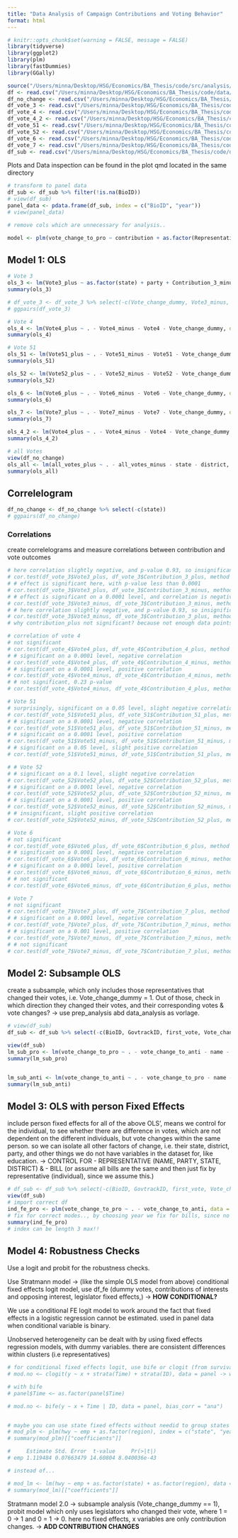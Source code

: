 ```yaml
---
title: "Data Analysis of Campaign Contributions and Voting Behavior"
format: html
---
```

```r
# knitr::opts_chunk$set(warning = FALSE, message = FALSE)
library(tidyverse)
library(ggplot2)
library(plm)
library(fastDummies)
library(GGally)

source("/Users/minna/Desktop/HSG/Economics/BA_Thesis/code/src/analysis/analysis_prep_functions.R")
df <- read.csv("/Users/minna/Desktop/HSG/Economics/BA_Thesis/code/data/analysis/df.csv")
df_no_change <- read.csv("/Users/minna/Desktop/HSG/Economics/BA_Thesis/code/data/analysis/df_no_change.csv")
df_vote_3 <- read.csv("/Users/minna/Desktop/HSG/Economics/BA_Thesis/code/data/analysis/df_vote_3.csv")
df_vote_4 <- read.csv("/Users/minna/Desktop/HSG/Economics/BA_Thesis/code/data/analysis/df_vote_4.csv")
df_vote_4_2 <- read.csv("/Users/minna/Desktop/HSG/Economics/BA_Thesis/code/data/analysis/df_vote_4_2.csv")
df_vote_51 <- read.csv("/Users/minna/Desktop/HSG/Economics/BA_Thesis/code/data/analysis/df_vote_51.csv")
df_vote_52 <- read.csv("/Users/minna/Desktop/HSG/Economics/BA_Thesis/code/data/analysis/df_vote_52.csv")
df_vote_6 <- read.csv("/Users/minna/Desktop/HSG/Economics/BA_Thesis/code/data/analysis/df_vote_6.csv")
df_vote_7 <- read.csv("/Users/minna/Desktop/HSG/Economics/BA_Thesis/code/data/analysis/df_vote_7.csv")
df_sub <- read.csv("/Users/minna/Desktop/HSG/Economics/BA_Thesis/code/data/analysis/df_sub.csv")
```

Plots and Data inspection can be found in the plot qmd located in the same directory

```r
# transform to panel data
df_sub <- df_sub %>% filter(!is.na(BioID))
# view(df_sub)
panel_data <- pdata.frame(df_sub, index = c("BioID", "year"))
# view(panel_data)

# remove cols which are unnecessary for analysis..

model <- plm(vote_change_to_pro ~ contribution + as.factor(Representative_ID) + as.factor(Year), data = panel_data, model = "within")

```



## Model 1: OLS
```r
# Vote 3
ols_3 <- lm(Vote3_plus ~ as.factor(state) + party + Contribution_3_minus + Contribution_3_plus + BioID, data = df_vote_3)
summary(ols_3)

# df_vote_3 <- df_vote_3 %>% select(-c(Vote_change_dummy, Vote3_minus, Vote3_plus))
# ggpairs(df_vote_3)

# Vote 4
ols_4 <- lm(Vote4_plus ~ . - Vote4_minus - Vote4 - Vote_change_dummy, data = df_vote_4)
summary(ols_4)

# Vote 51
ols_51 <- lm(Vote51_plus ~ . - Vote51_minus - Vote51 - Vote_change_dummy, data = df_vote_51)
summary(ols_51)

ols_52 <- lm(Vote52_plus ~ . - Vote52_minus - Vote52 - Vote_change_dummy, data = df_vote_52)
summary(ols_52)

ols_6 <- lm(Vote6_plus ~ . - Vote6_minus - Vote6 - Vote_change_dummy, data = df_vote_6)
summary(ols_6)

ols_7 <- lm(Vote7_plus ~ . - Vote7_minus - Vote7 - Vote_change_dummy, data = df_vote_7)
summary(ols_7)
```

```r
ols_4_2 <- lm(Vote4_plus ~ . - Vote4_minus - Vote4 - Vote_change_dummy - Vote4_NA, data = df_vote_4_2)
summary(ols_4_2)

```


```r
# all Votes
view(df_no_change)
ols_all <- lm(all_votes_plus ~ . - all_votes_minus - state - district, data = df_no_change)
summary(ols_all)
```

## Correlelogram

```r
df_no_change <- df_no_change %>% select(-c(state))
# ggpairs(df_no_change)
```

### Correlations
create correlelograms and measure correlations between contribution and vote outcomes
```r
# here correlation slightly negative, and p-value 0.93, so insignificant
# cor.test(df_vote_3$Vote3_plus, df_vote_3$Contribution_3_plus, method = "pearson")
# # effect is significant here, with p-value less than 0.0001
# cor.test(df_vote_3$Vote3_plus, df_vote_3$Contribution_3_minus, method = "pearson")
# # effect is significant on a 0.0001 level, and correlation is negative
# cor.test(df_vote_3$Vote3_minus, df_vote_3$Contribution_3_minus, method = "pearson")
# # here correlation slightly negative, and p-value 0.93, so insignificant
# cor.test(df_vote_3$Vote3_minus, df_vote_3$Contribution_3_plus, method = "pearson")
# why contribution_plus not significant? because not enough data points?
```

```r
# correlation of vote 4
# not significant
# cor.test(df_vote_4$Vote4_plus, df_vote_4$Contribution_4_plus, method = "pearson")
# # significant on a 0.0001 level, negative correlation
# cor.test(df_vote_4$Vote4_plus, df_vote_4$Contribution_4_minus, method = "pearson")
# # significant on a 0.0001 level, positive correlation
# cor.test(df_vote_4$Vote4_minus, df_vote_4$Contribution_4_minus, method = "pearson")
# # not significant, 0.23 p-value
# cor.test(df_vote_4$Vote4_minus, df_vote_4$Contribution_4_plus, method = "pearson")
```

```r
# Vote 51
# surprisingly, significant on a 0.05 level, slight negative correlation
# cor.test(df_vote_51$Vote51_plus, df_vote_51$Contribution_51_plus, method = "pearson")
# # significant on a 0.0001 level, negative correlation
# cor.test(df_vote_51$Vote51_plus, df_vote_51$Contribution_51_minus, method = "pearson")
# # significant on a 0.0001 level, positive correlation
# cor.test(df_vote_51$Vote51_minus, df_vote_51$Contribution_51_minus, method = "pearson")
# # significant on a 0.05 level, slight positive correlation
# cor.test(df_vote_51$Vote51_minus, df_vote_51$Contribution_51_plus, method = "pearson")

# # Vote 52
# # significant on a 0.1 level, slight negative correlation
# cor.test(df_vote_52$Vote52_plus, df_vote_52$Contribution_52_plus, method = "pearson")
# # significant on a 0.0001 level, negative correlation
# cor.test(df_vote_52$Vote52_plus, df_vote_52$Contribution_52_minus, method = "pearson")
# # significant on a 0.0001 level, positive correlation
# cor.test(df_vote_52$Vote52_minus, df_vote_52$Contribution_52_minus, method = "pearson")
# # insignificant, slight positive correlation
# cor.test(df_vote_52$Vote52_minus, df_vote_52$Contribution_52_plus, method = "pearson")
```

```r
# Vote 6
# not significant
# cor.test(df_vote_6$Vote6_plus, df_vote_6$Contribution_6_plus, method = "pearson")
# # significant on a 0.0001 level, negative correlation
# cor.test(df_vote_6$Vote6_plus, df_vote_6$Contribution_6_minus, method = "pearson")
# # significant on a 0.0001 level, positive correlation
# cor.test(df_vote_6$Vote6_minus, df_vote_6$Contribution_6_minus, method = "pearson")
# # not significant
# cor.test(df_vote_6$Vote6_minus, df_vote_6$Contribution_6_plus, method = "pearson")
```

```r
# Vote 7
# not significant
# cor.test(df_vote_7$Vote7_plus, df_vote_7$Contribution_7_plus, method = "pearson")
# # significant on a 0.0001 level, negative correlation
# cor.test(df_vote_7$Vote7_plus, df_vote_7$Contribution_7_minus, method = "pearson")
# # significant on a 0.001 level, positive correlation
# cor.test(df_vote_7$Vote7_minus, df_vote_7$Contribution_7_minus, method = "pearson")
# # not significant
# cor.test(df_vote_7$Vote7_minus, df_vote_7$Contribution_7_plus, method = "pearson")
```

## Model 2: Subsample OLS 
create a subsample, which only includes those representatives that changed their votes, i.e. Vote_change_dummy = 1. Out of those, check in which direction they changed their votes, and their corresponding votes & vote changes? -> use prep_analysis abd data_analysis as vorlage.
```r
# view(df_sub)
df_sub <- df_sub %>% select(-c(BioID, GovtrackID, first_vote, Vote_change, Vote_count, Vote_change_dummy, first_name, last_name, district, Vote3, Vote4, Vote51, Vote52, Vote6, Vote7, vote_change_year, opensecrets_id, vote_change_type))

view(df_sub)
lm_sub_pro <- lm(vote_change_to_pro ~ . - vote_change_to_anti - name - state, data = df_sub)
summary(lm_sub_pro)


lm_sub_anti <- lm(vote_change_to_anti ~ . - vote_change_to_pro - name - state, data = df_sub)
summary(lm_sub_anti)
```

## Model 3: OLS with person Fixed Effects
include person fixed effects for all of the above OLS', means we control for the individual, to see whether there are difference in votes, which are not dependent on the different individuals, but vote changes within the same person. so we can isolate all other factors of change, i.e. their state, district, party, and other things we do not have variables in the dataset for, like education.
-> CONTROL FOR - REPRESENTATIVE (NAME, PARTY, STATE, DISTRICT) & - BILL (or assume all bills are the same and then just fix by representative (individual), since we assume this.)

```r
# df_sub <- df_sub %>% select(-c(BioID, GovtrackID, first_vote, Vote_change, Vote_count, Vote_change_dummy, Vote3, Vote4, Vote51, Vote52, Vote6, Vote7, vote_change_year, opensecrets_id, vote_change_type))
view(df_sub)
# import correct df
ind_fe_pro <- plm(vote_change_to_pro ~ . - vote_change_to_anti, data = df_sub, index = c("name", "state", "year"), model = "within")
# fix for correct modes.., by choosing year we fix for bills, since no bills were in the same year.
summary(ind_fe_pro)
# index can be length 3 max!!
```

## Model 4: Robustness Checks 
Use a logit and probit for the robustness checks.

Use Stratmann model -> (like the simple OLS model from above) conditional fixed effects logit model, use df_fe (dummy votes, contributions of interests and opposing interest, legislator fixed effects,) -> **HOW CONDITIONAL?**

We use a conditional FE logit model to work around the fact that fixed effects in a logistic regression cannot be estimated. used in panel data when conditional variable is binary. 

Unobserved heterogeneity can be dealt with by using fixed effects regression models, with dummy variables. there are consistent differences within clusters (i.e representatives)

```r
# for conditional fixed effects logit, use bife or clogit (from survival package)
# mod.no <– clogit(y ~ x + strata(Time) + strata(ID), data = panel -> where you fix Time and ID

# with bife
# panel$Time <– as.factor(panel$Time)

# mod.no <- bife(y ~ x + Time | ID, data = panel, bias_corr = "ana")


# maybe you can use state fixed effects without needid to group states together, i.e. by north vs. south, if you use..
# mod_plm <- plm(hwy ~ emp + as.factor(region), index = c("state", "year"), model = "within", data = df)
# summary(mod_plm)[["coefficients"]]

#     Estimate Std. Error  t-value     Pr(>|t|)
# emp 1.119484 0.07663479 14.60804 8.040036e-43

# instead of...

# mod_lm <- lm(hwy ~ emp + as.factor(state) + as.factor(region), data = df)
# summary(mod_lm)[["coefficients"]]


```

Stratmann model 2.0 -> subsample analysis (Vote_change_dummy == 1), probit model which only uses legislators who changed their vote, where 1 = 0 -> 1 and 0 = 1 -> 0. here no fixed effects, x variables are only contribution changes. -> **ADD CONTRIBUTION CHANGES**

```r

```
